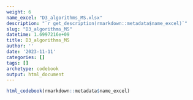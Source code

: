 ```yaml
---
weight: 6
name_excel: "D3_algorithms_MS.xlsx"
description: "`r get_description(rmarkdown::metadata$name_excel)`"
slug: "D3_algorithms_MS"
datetime: 1.6997216e+09
title: D3_algorithms_MS
author: ''
date: '2023-11-11'
categories: []
tags: []
archetype: codebook
output: html_document
---
```


```r
html_codebook(rmarkdown::metadata$name_excel)
```
